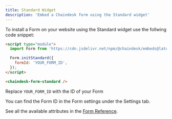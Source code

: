 ```yaml
---
title: Standard Widget
description: 'Embed a Chaindesk form using the Standard widget'
---
```


To install a Form on your website using the Standard widget use the follwing code snippet:

```html
<script type="module">
  import Form from 'https://cdn.jsdelivr.net/npm/@chaindesk/embeds@latest/dist/form/index.js';

  Form.initStandard({
    formId: 'YOUR_FORM_ID',
  });
</script>

<chaindesk-form-standard />
```

Replace `YOUR_FORM_ID` with the ID of your Form

<Note>
  You can find the Form ID in the Form settings under the Settings tab.
</Note>

See all the available attributes in the [Form Reference](reference).
